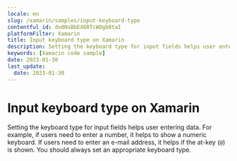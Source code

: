 ```yaml
---
locale: en
slug: /xamarin/samples/input-keyboard-type
contentful_id: dv0NsBbEX6RTcWOgb8taI
platformFilter: Xamarin
title: Input keyboard type on Xamarin
description: Setting the keyboard type for input fields helps user entering data.
keywords: [Xamarin code sample]
date: 2023-01-30
last_update:
  date: 2023-01-30
---
```


# Input keyboard type on Xamarin

Setting the keyboard type for input fields helps user entering data. For example, if users need to enter a number, it helps to show a numeric keyboard. If users need to enter an e-mail address, it helps if the at-key (`@`) is shown. You should always set an appropriate keyboard type.

<CodeSample id="input-keyboard-type" locale="en" platform="xamarin"/>
